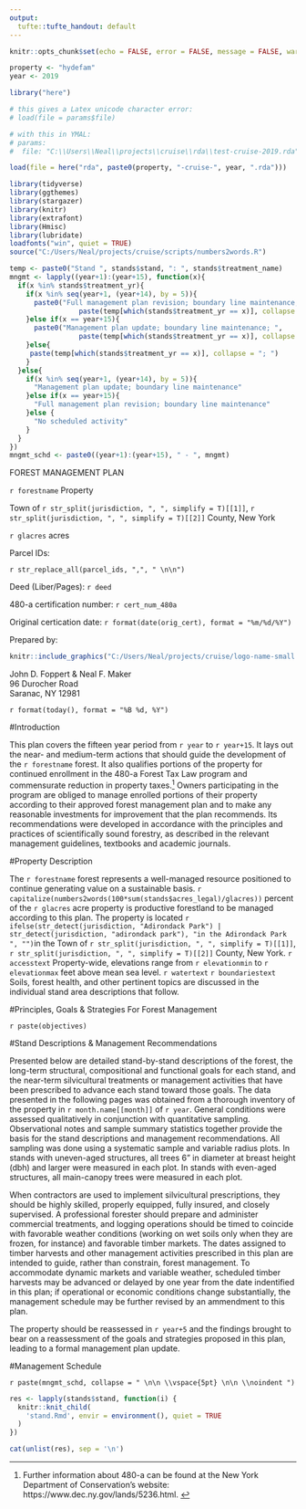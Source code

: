 ```yaml
---
output:
  tufte::tufte_handout: default
---
```


```r
knitr::opts_chunk$set(echo = FALSE, error = FALSE, message = FALSE, warning = FALSE, fig.width = 5, fig.height = 3.75)
```

```r
property <- "hydefam"
year <- 2019

library("here")

# this gives a Latex unicode character error:
# load(file = params$file)

# with this in YMAL:
# params:
#  file: "C:\\Users\\Neal\\projects\\cruise\\rda\\test-cruise-2019.rda"

load(file = here("rda", paste0(property, "-cruise-", year, ".rda")))

library(tidyverse)
library(ggthemes)
library(stargazer)
library(knitr)
library(extrafont)
library(Hmisc)
library(lubridate)
loadfonts("win", quiet = TRUE)
source("C:/Users/Neal/projects/cruise/scripts/numbers2words.R")

temp <- paste0("Stand ", stands$stand, ": ", stands$treatment_name)
mngmt <- lapply((year+1):(year+15), function(x){
  if(x %in% stands$treatment_yr){
    if(x %in% seq(year+1, (year+14), by = 5)){
      paste0("Full management plan revision; boundary line maintenance; ",
                 paste(temp[which(stands$treatment_yr == x)], collapse = "; "))
    }else if(x == year+15){
      paste0("Management plan update; boundary line maintenance; ",
                 paste(temp[which(stands$treatment_yr == x)], collapse = "; "))
    }else{
     paste(temp[which(stands$treatment_yr == x)], collapse = "; ") 
    }
  }else{
    if(x %in% seq(year+1, (year+14), by = 5)){
      "Management plan update; boundary line maintenance"
    }else if(x == year+15){
      "Full management plan revision; boundary line maintenance"
    }else {
      "No scheduled activity"
    }
  }
})
mngmt_schd <- paste0((year+1):(year+15), " - ", mngmt)
```

\pagenumbering{gobble}
\vspace*{30pt}

\huge FOREST MANAGEMENT PLAN

\vspace{30pt}

\LARGE `r forestname` Property

\vspace{22pt}

\normalsize Town of `r str_split(jurisdiction, ", ", simplify = T)[[1]]`, `r str_split(jurisdiction, ", ", simplify = T)[[2]]` County, New York  

\vspace{70pt}

\small `r glacres` acres 

\vspace{18pt}

Parcel IDs: 

\vspace{8pt}

`r str_replace_all(parcel_ids, ",", " \n\n")`

\vspace{10pt}

Deed (Liber/Pages): `r deed`

\vspace{10pt}

480-a certification number: `r cert_num_480a`

\vspace{10pt}

Original certication date: `r format(date(orig_cert), format = "%m/%d/%Y")`

\vspace{60pt}

Prepared by:
```r
knitr::include_graphics("C:/Users/Neal/projects/cruise/logo-name-small.png")
```

John D. Foppert & Neal F. Maker  
96 Durocher Road  
Saranac, NY 12981  

\vspace{30pt}

\large `r format(today(), format = "%B %d, %Y")`

\pagebreak
\pagenumbering{arabic}

#Introduction

This plan covers the fifteen year period from `r year` to `r year+15`. It lays out the near- and medium-term actions that should guide the development of the `r forestname` forest. It also qualifies portions of the property for continued enrollment in the 480-a Forest Tax Law program and commensurate reduction in property taxes.^[Further information about 480-a can be found at the New York Department of Conservation's website: https://www.dec.ny.gov/lands/5236.html. \vspace{20pt}]  Owners participating in the program are obliged to manage enrolled portions of their property according to their approved forest management plan and to make any reasonable investments for improvement that the plan recommends. Its recommendations were developed in accordance with the principles and practices of scientifically sound forestry, as described in the relevant management guidelines, textbooks and academic journals.

#Property Description

The `r forestname` forest represents a well-managed resource positioned to continue generating value on a sustainable basis. `r capitalize(numbers2words(100*sum(stands$acres_legal)/glacres))` percent of the `r glacres` acre property is productive forestland to be managed according to this plan. The property is located `r ifelse(str_detect(jurisdiction, "Adirondack Park") | str_detect(jurisdiction, "adirondack park"), "in the Adirondack Park ", "")`in the Town of `r str_split(jurisdiction, ", ", simplify = T)[[1]]`, `r str_split(jurisdiction, ", ", simplify = T)[[2]]` County, New York. `r accesstext` Property-wide, elevations range from `r elevationmin` to `r elevationmax` feet above mean sea level. `r watertext` `r boundariestext` Soils, forest health, and other pertinent topics are discussed in the individual stand area descriptions that follow.

#Principles, Goals & Strategies For Forest Management

`r paste(objectives)`

#Stand Descriptions & Management Recommendations

Presented below are detailed stand-by-stand descriptions of the forest, the long-term structural, compositional and functional goals for each stand, and the near-term silvicultural treatments or management activities that have been prescribed to advance each stand toward those goals.  The data presented in the following pages was obtained from a thorough inventory of the property in `r month.name[[month]]` of `r year`.  General conditions were assessed qualitatively in conjunction with quantitative sampling.  Observational notes and sample summary statistics together provide the basis for the stand descriptions and management recommendations. All sampling was done using a systematic sample and variable radius plots. In stands with uneven-aged structures, all trees 6" in diameter at breast height (dbh) and larger were measured in each plot. In stands with even-aged structures, all main-canopy trees were measured in each plot.

When contractors are used to implement silvicultural prescriptions, they should be highly skilled, properly equipped, fully insured, and closely supervised.  A professional forester should prepare and administer commercial treatments, and logging operations should be timed to coincide with favorable weather conditions (working on wet soils only when they are frozen, for instance) and favorable timber markets. The dates assigned to timber harvests and other management activities prescribed in this plan are intended to guide, rather than constrain, forest management. To accommodate dynamic markets and variable weather, scheduled timber harvests may be advanced or delayed by one year from the date indentified in this plan; if operational or economic conditions change substantially, the management schedule may be further revised by an ammendment to this plan.

The property should be reassessed in `r year+5` and the findings brought to bear on a reassessment of the goals and strategies proposed in this plan, leading to a formal management plan update.

\newpage

#Management Schedule

\small `r paste(mngmt_schd, collapse = " \n\n \\vspace{5pt} \n\n \\noindent ")`

\newpage

```r
res <- lapply(stands$stand, function(i) {
  knitr::knit_child(
    'stand.Rmd', envir = environment(), quiet = TRUE
  )
})

cat(unlist(res), sep = '\n')
```
